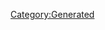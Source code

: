 {{Texts/Music
 |ID=112
 |MusicName=PARADE
 |OfficialName=PARADE
 |VocalName=Fire Bomber
 |VocalNameLF=Fire Bomber
 |Description=作品：マクロス ダイナマイト7<br/><br/>歌手：Fire Bomber<br/><br/>作詞：K.INOJO<br/>作曲：川野美紀
 |BuyURL=https://recochoku.jp/song/S14204260/single?ds=1002161349
 |StoryDesc=
 |StoryTitle=
 |BannerId=0
 |AnmStoreURL=
}}
[[Category:Generated]]
